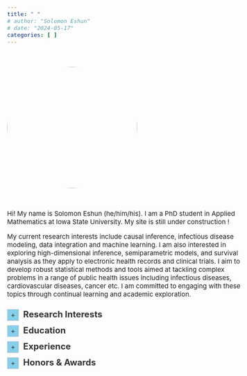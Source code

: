 ```yaml
---
title: " "
# author: "Solomon Eshun"
# date: "2024-05-17"
categories: [ ]
---
```


<br>

<style>
.circle-img {
  border-radius: 50%;
  width: 300px;
  height: 280px;
  object-fit: cover;
}
body {
    font-size: 15px;
}
.justify-text {
  text-align: justify;
  text-justify: inter-word;
}
details {
  position: relative;
}
details > summary {
  color: #333333;
  font-size: 24px;
  list-style: none; /* Removes default list marker */
  cursor: pointer;
  outline: none; /* Removes the focus outline */
}
details > summary::-webkit-details-marker {
  display: none; /* Hides the default arrow icon */
}
details > summary:before {
  content: "+";
  display: inline-block;
  width: 25px; /* Box width */
  height: 25px; /* Box height */
  line-height: 25px; /* Aligns text vertically */
  text-align: center; /* Centers text horizontally */
  background: #87CEEB; /* Light grey background */
  border: 1px solid #ccc; /* Grey border */
  margin-right: 10px; /* Right margin for spacing */
  font-size: 16px; /* Adjust size of the plus sign */
}
details[open] > summary:before {
  content: "−"; /* Minus sign for open state */
}
</style>

![](imgs/self1.JPG){.circle-img}

<br>

Hi! My name is Solomon Eshun (he/him/his). I am a PhD student in Applied Mathematics at Iowa State University. My site is still under construction ! <!-- I am a PhD student -->

<!-- <div class="justify-text"> -->
My current research interests include causal inference, infectious disease modeling, data integration and machine learning. I am also interested in exploring high-dimensional inference, semiparametric models, and survival analysis as they apply to electronic health records and clinical trials. I aim to develop robust statistical methods and tools aimed at tackling complex problems in a range of public health issues including infectious diseases, cardiovascular diseases, cancer etc. I am committed to engaging with these topics through continual learning and academic exploration.
<!-- </div> -->

<div style="height: 10px;"></div>

```{=html}
<details>
<summary style="color: #333333; font-size: 20px;"><strong>Research Interests</strong></summary>
<div style="height: 10px;"></div>
under construction ...........
</details>
```

<div style="height: 10px;"></div>

```{=html}
<details>
<summary style="color: #333333; font-size: 20px;"><strong>Education</strong></summary>
<div style="height: 10px;"></div>
<ul>
    <li>
        <strong>PhD (Student) in Applied Mathematics</strong><br>
        Iowa State University, Ames, 08/2023 - 05/2024
    </li> <div style="height: 10px;"></div>
    <li>
        <strong>MS in Applied Statistics & Data Science</strong><br>
        University of Texas Rio Grande Valley (UTRGV), Edinburg, 08/2021 - 05/2023
    </li><div style="height: 10px;"></div>
    <li>
        <strong>BS in Mathematics</strong><br>
        University of Mines and Technology (UMaT), Ghana, 09/2016 - 08/2020
    </li>
</ul>
</details>
```

<div style="height: 10px;"></div>

<!-- ![[Causality for Machine Learning](https://ff13.fastforwardlabs.com/)](imgs/whatif.png)  -->


```{=html}
<details>
<summary style="color: #333333; font-size: 20px;"><strong>Experience</strong></summary>
<div style="height: 10px;"></div>
<ul>
    <li>
        Graduate Research Assistant, .......... (08/2024 - Present)
    </li> <div style="height: 10px;"></div>
    <li>
        Graduate Fellow, Data Science for the Public Good, Iowa State (05/2024 - 07/2024)
    </li><div style="height: 10px;"></div>
    <li>
        Graduate Teaching Assistant, Department of Mathematics, Iowa State (08/2023 - 05/2023)
    </li>
    </li><div style="height: 10px;"></div>
    <li>
        Sustainability Research Fellow, Office for Sustainability, UTRGV (08/2022 - 05/2023)
    </li>    </li><div style="height: 10px;"></div>
    <li>
        Graduate Teaching Assistant, School of Mathematical & Statistical Sciences, UTRGV (08/2021 - 05/2023)
    </li>    </li><div style="height: 10px;"></div>
    <li>
        Computational Science Intern, Los Alamos National Lab, Los Alamos, NM (05/2022 - 08/2022)
    </li>    </li><div style="height: 10px;"></div>
    <li>
        Teaching Assistant, Department of Mathematical Sciences, UMaT (09/2020 - 08/2021)
    </li>
        </li><div style="height: 10px;"></div>
    <li>
        Data Production Intern, Ghana Statistical Service, Accra (05/2019 - 08/2019)
    </li>
</ul>
</details>
```

<div style="height: 10px;"></div>



```{=html}
<details>
<summary style="color: #333333; font-size: 20px;"><strong>Honors & Awards</strong></summary>
<div style="height: 10px;"></div>
<ul>
    <li>
        The Cole, 1958 & Green Scholarships, 08/2024.
    </li>
    <div style="height: 10px;"></div>
    <li>
        Travel Award, Department of Mathematics, Iowa State University, 10/2023.
    </li>
    <div style="height: 10px;"></div>
    <li>
        Certificate of Excellence in Sustainable Development Graduate Research, UTRGV, 05/2023.
    </li>
    <div style="height: 10px;"></div>
    <li>
        UTRGV Applied Statistics & Data Science Outstanding M.S. Thesis Award, 04/2023.
    </li>
    <div style="height: 10px;"></div>
    <li>
        Poster Award, SIPCE 2<sup>nd</sup> Annual Conference for Interdisciplinary Research, UTRGV, 03/2023.
    </li>
    <div style="height: 10px;"></div>
    <li>
        Sustainability Research Fellowship, Office for Sustainability, UTRGV, 08/2022.
    </li>
    <div style="height: 10px;"></div>
    <li>
        Burkhart Endowed Scholarship, School of Mathematical & Statistical Sciences, UTRGV, 12/2022.
    </li>
    <div style="height: 10px;"></div>
    <li>
        Joseph Wiener Math Scholarship, School of Mathematical & Statistical Sciences, UTRGV, 08/2022.
    </li>
    <div style="height: 10px;"></div>
    <li>
        Vice Chancellor's Overall Best Graduating Student, University of Mines & Technology, 08/2020.
    </li>
    <div style="height: 10px;"></div>
    <li>
        Best Graduating Student, Faculty of Engineering, University of Mines & Technology, 08/2020.
    </li>
    <div style="height: 10px;"></div>
    <li>
        Best Student, Department of Mathematical Sciences, University of Mines & Technology, 08/2020.
    </li>
</ul>
</details>
```










